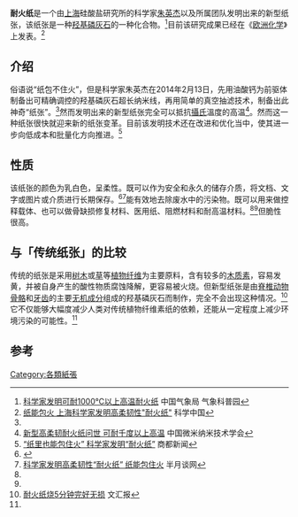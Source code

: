 {{multiple issues|
{{expert|time=2014-02-15T07:15:50+00:00}}
{{inappropriate tone|time=2014-02-15T07:15:50+00:00}}
{{onesource|time=2014-02-15T07:15:50+00:00}}
{{orphan|time=2014-02-15T07:15:50+00:00}}
}}{{noteTA|G1=化學}}
'''耐火纸'''是一个由[[上海|上海]]硅酸盐研究所的科学家[[朱英杰|朱英杰]]以及所属团队发明出来的新型纸张，该纸张是一种[[羟基磷灰石|羟基磷灰石]]的一种化合物。<ref>[http://www.cma.gov.cn/kppd/kppdsytj/201402/t20140214_238485.html 科学家发明可耐1000℃以上高温耐火纸] {{Wayback|url=http://www.cma.gov.cn/kppd/kppdsytj/201402/t20140214_238485.html |date=20140221232508 }} 中国气象局 气象科普园</ref>目前该研究成果已经在《[[欧洲化学|欧洲化学]]》上发表。<ref name="science_china">[http://science.china.com.cn/2014-02/14/content_31470610.htm 纸能包火 上海科学家发明高柔韧性"耐火纸"] {{Wayback|url=http://science.china.com.cn/2014-02/14/content_31470610.htm |date=20140221185118 }} 科学中国</ref>

==介绍==
俗语说“纸包不住火”，但是科学家朱英杰在2014年2月13日，先用油酸钙为前驱体制备出可精确调控的羟基磷灰石超长纳米线，再用简单的真空抽滤技术，制备出此神奇“纸张”。<ref name="science_china"/>然而发明出来的新型纸张完全可以抵抗[[攝氏|攝氏]]溫度{{convert|1000|C}}的高温<ref>[http://www.csmnt.org.cn/news_show.asp?channel=2&classid=2&id=1047 新型高柔韧耐火纸问世 可耐千度以上高温] {{Wayback|url=http://www.csmnt.org.cn/news_show.asp?channel=2&classid=2&id=1047 |date=20140221155729 }} 中国微米纳米技术学会</ref>。然而这一种纸张很快就迎来新的纸张变革。目前该发明技术还在改进和优化当中，使其进一步向低成本和批量化方向推进。<ref>[http://news.shangdu.com/201/20140214/11_5877069.shtml “纸里也能包住火” 科学家发明“耐火纸”] {{Wayback|url=http://news.shangdu.com/201/20140214/11_5877069.shtml |date=20140221175835 }} 商都新闻</ref>

==性质==
该纸张的颜色为乳白色，呈柔性。既可以作为安全和永久的储存介质，将文档、文字或图片或介质进行长期保存。<ref name="k618">{{Cite web |url=http://news.k618.cn/bbst/201402/t20140214_4665573_1.html |title=上海科学家发明“耐火纸”不怕火烧 有利环保 |access-date=2014-02-14 |archive-url=https://web.archive.org/web/20140221083819/http://news.k618.cn/bbst/201402/t20140214_4665573_1.html |archive-date=2014-02-21 |dead-url=yes }}</ref><ref name="byt">[http://www.banyuetan.org/chcontent/zx/shxw/2014214/93594.html 科学家发明高柔韧性“耐火纸” 纸能包住火] {{Wayback|url=http://www.banyuetan.org/chcontent/zx/shxw/2014214/93594.html |date=20150923182148 }} 半月谈网</ref>能有效地去除废水中的污染物。既可以用来做控释载体、也可以做骨缺损修复材料、医用纸、阻燃材料和耐高温材料。<ref name="k618"/><ref name="byt"/>但脆性很高。

==与「传统纸张」的比较==
传统的纸张是采用[[树木|树木]]或[[草|草]]等[[植物|植物]][[纤维|纤维]]为主要原料，含有较多的[[木质素|木质素]]，容易发黄，并被自身产生的酸性物质腐蚀降解，更容易被火烧。但新型纸张是由[[脊椎动物|脊椎动物]][[骨骼|骨骼]]和[[牙齿|牙齿]]的主要[[无机化合物|无机成分]]组成的羟基磷灰石而制作，完全不会出现这种情况。<ref>[http://whb.news365.com.cn/jkw/201402/t20140212_1785302.html 耐火纸烧5分钟完好无损]{{dead link|date=2018年4月 |bot=InternetArchiveBot |fix-attempted=yes }} 文汇报</ref>它不仅能够大幅度减少人类对传统植物纤维素纸的依赖，还能从一定程度上减少环境污染的可能性。<ref name="k618"/>

==参考==
{{reflist}}

[[Category:各類紙張|Category:各類紙張]]